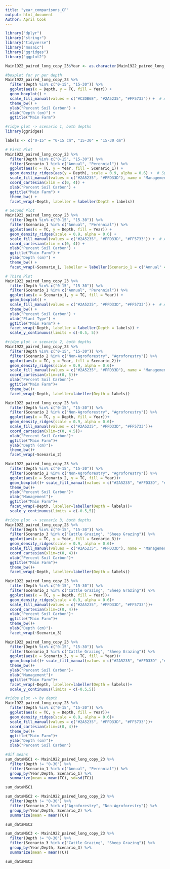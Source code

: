 ---
title: "year_comparisons_CF"
output: html_document
Author: April Cook
---
```{r}
library("dplyr")
library("stringr")
library("tidyverse")
library("mosaic")
library("ggridges")
library("ggplot2")

Main1922_paired_long_copy_23$Year <- as.character(Main1922_paired_long_copy_23$Year)
```

```{r}
#boxplot for yr per depth
Main1922_paired_long_copy_23 %>%
  filter(Depth %in% c("0-15", "15-30")) %>%
  ggplot(aes(x = Depth, y = TC, fill = Year)) +
  geom_boxplot() + 
  scale_fill_manual(values = c("#C3DB6E", "#2A5235", "#FF5733")) +  # Add a third color
  theme_bw() +
  ylab("Percent Soil Carbon") +
  xlab("Depth (cm)") +
  ggtitle("Main Farm")
```
 
```{r} 
#ridge plot -> scenario 1, both depths
library(ggridges)

labels <- c("0-15" = "0-15 cm", "15-30" = "15-30 cm")

# First Plot
Main1922_paired_long_copy_23 %>%
  filter(Depth %in% c("0-15", "15-30")) %>%
  filter(Scenario_1 %in% c("Annual", "Perennial")) %>%
  ggplot(aes(x = TC, y = Year, fill = Scenario_1)) +
  geom_density_ridges(aes(y = Depth), scale = 0.9, alpha = 0.6) +  # Specify y aesthetic
  scale_fill_manual(values = c("#2A5235", "#FFD33D"), name = "Management") +
  coord_cartesian(xlim = c(0, 4)) +
  xlab("Percent Soil Carbon") +
  ggtitle("Main Farm") +
  theme_bw() +
  facet_wrap(~Depth, labeller = labeller(Depth = labels))

# Second Plot
Main1922_paired_long_copy_23 %>%
  filter(Depth %in% c("0-15", "15-30")) %>%
  filter(Scenario_1 %in% c("Annual", "Perennial")) %>%
  ggplot(aes(x = TC, y = Depth, fill = Year)) +
  geom_density_ridges(scale = 0.9, alpha = 0.6) +
  scale_fill_manual(values = c("#2A5235", "#FFD33D", "#FF5733")) +  # Add a third color
  coord_cartesian(xlim = c(0, 4)) +
  xlab("Percent Soil Carbon") +
  ggtitle("Main Farm") +
  ylab("Depth (cm)") +
  theme_bw() +
  facet_wrap(~Scenario_1, labeller = labeller(Scenario_1 = c("Annual" = "Annual", "Perennial" = "Perennial")))

# Third Plot
Main1922_paired_long_copy_23 %>%
  filter(Depth %in% c("0-15", "15-30")) %>%
  filter(Scenario_1 %in% c("Annual", "Perennial")) %>%
  ggplot(aes(x = Scenario_1, y = TC, fill = Year)) +
  geom_boxplot() +
  scale_fill_manual(values = c("#2A5235", "#FFD33D", "#FF5733")) +  # Add a third color
  theme_bw() +
  ylab("Percent Soil Carbon") +
  xlab("Plant Type") +
  ggtitle("Main Farm") +
  facet_wrap(~Depth, labeller = labeller(Depth = labels)) +
  scale_y_continuous(limits = c(-0.5, 5))

``` 

```{r}
#ridge plot -> scenario 2, both depths
Main1922_paired_long_copy_23 %>%
  filter(Depth %in% c("0-15", "15-30")) %>%
  filter(Scenario_2 %in% c("Non-Agroforestry", "Agroforestry")) %>%
  ggplot(aes(x = TC, y = Year, fill = Scenario_2))+
  geom_density_ridges(scale = 0.9, alpha = 0.6)+
  scale_fill_manual(values = c("#2A5235", "#FFD33D"), name = "Management")+
  coord_cartesian(xlim=c(0, 5))+
  xlab("Percent Soil Carbon")+
  ggtitle("Main Farm")+
  theme_bw()+
  facet_wrap(~Depth, labeller=labeller(Depth = labels))

Main1922_paired_long_copy_23 %>%
  filter(Depth %in% c("0-15", "15-30")) %>%
  filter(Scenario_2 %in% c("Non-Agroforestry", "Agroforestry")) %>%
  ggplot(aes(x = TC, y = Depth, fill = Year))+
  geom_density_ridges(scale = 0.9, alpha = 0.6)+
  scale_fill_manual(values = c("#2A5235", "#FFD33D", "#FF5733"))+
  coord_cartesian(xlim=c(0, 4.5))+
  xlab("Percent Soil Carbon")+
  ggtitle("Main Farm")+
  ylab("Depth (cm)")+
  theme_bw()+
  facet_wrap(~Scenario_2)

Main1922_paired_long_copy_23 %>%
  filter(Depth %in% c("0-15", "15-30")) %>%
  filter(Scenario_2 %in% c("Non-Agroforestry", "Agroforestry")) %>%
  ggplot(aes(x = Scenario_2, y = TC, fill = Year))+
  geom_boxplot()+ scale_fill_manual(values = c("#2A5235", "#FFD33D", "#FF5733"))+
  theme_bw()+
  ylab("Percent Soil Carbon")+
  xlab("Management")+
  ggtitle("Main Farm")+
  facet_wrap(~Depth, labeller=labeller(Depth = labels))+
  scale_y_continuous(limits = c(-0.5,5))
```

```{r}
#ridge plot -> scenario 3, both depths
Main1922_paired_long_copy_23 %>%
  filter(Depth %in% c("0-15", "15-30")) %>%
  filter(Scenario_3 %in% c("Cattle Grazing", "Sheep Grazing")) %>%
  ggplot(aes(x = TC, y = Year, fill = Scenario_3))+
  geom_density_ridges(scale = 0.9, alpha = 0.6)+
  scale_fill_manual(values = c("#2A5235", "#FFD33D"), name = "Management")+
  coord_cartesian(xlim=c(0, 4))+
  xlab("Percent Soil Carbon")+
  ggtitle("Main Farm")+
  theme_bw()+
  facet_wrap(~Depth, labeller=labeller(Depth = labels))

Main1922_paired_long_copy_23 %>%
  filter(Depth %in% c("0-15", "15-30")) %>%
  filter(Scenario_3 %in% c("Cattle Grazing", "Sheep Grazing")) %>%
  ggplot(aes(x = TC, y = Depth, fill = Year))+
  geom_density_ridges(scale = 0.9, alpha = 0.6)+
  scale_fill_manual(values = c("#2A5235", "#FFD33D", "#FF5733"))+
  coord_cartesian(xlim=c(0, 4))+
  xlab("Percent Soil Carbon")+
  ggtitle("Main Farm")+
  theme_bw()+
  ylab("Depth (cm)")+
  facet_wrap(~Scenario_3)

Main1922_paired_long_copy_23 %>%
  filter(Depth %in% c("0-15", "15-30")) %>%
  filter(Scenario_3 %in% c("Cattle Grazing", "Sheep Grazing")) %>%
  ggplot(aes(x = Scenario_3, y = TC, fill = Year))+
  geom_boxplot()+ scale_fill_manual(values = c("#2A5235", "#FFD33D" ,"#FF5733"))+
  theme_bw()+
  ylab("Percent Soil Carbon")+
  xlab("Management")+
  ggtitle("Main Farm")+
  facet_wrap(~Depth, labeller=labeller(Depth = labels))+
  scale_y_continuous(limits = c(-0.5,5))
```

```{r}
#ridge plot -> by depth 
Main1922_paired_long_copy_23 %>%
  filter(Depth %in% c("0-15", "15-30")) %>%
  ggplot(aes(x = TC, y = Depth, fill = Year))+
  geom_density_ridges(scale = 0.9, alpha = 0.6)+
  scale_fill_manual(values = c("#2A5235", "#FFD33D", "#FF5733"))+
  coord_cartesian(xlim=c(0, 4))+
  theme_bw()+
  ggtitle("Main Farm")+ 
  ylab("Depth (cm)")+
  xlab("Percent Soil Carbon")
```

```{r}
#dif means
sum_dataMSC1 <- Main1922_paired_long_copy_23 %>% 
  filter(Depth != "0-30") %>% 
  filter(Scenario_1 %in% c("Annual", "Perennial")) %>%
  group_by(Year,Depth, Scenario_1) %>%  
  summarize(mean = mean(TC), sd=sd(TC))

sum_dataMSC1

sum_dataMSC2 <- Main1922_paired_long_copy_23 %>% 
  filter(Depth != "0-30") %>% 
  filter(Scenario_2 %in% c("Agroforestry", "Non-Agroforestry")) %>%
  group_by(Year,Depth, Scenario_2) %>%  
  summarize(mean = mean(TC)) 

sum_dataMSC2

sum_dataMSC3 <- Main1922_paired_long_copy_23 %>% 
  filter(Depth != "0-30") %>% 
  filter(Scenario_3 %in% c("Cattle Grazing", "Sheep Grazing")) %>%
  group_by(Year,Depth, Scenario_3) %>%  
  summarize(mean = mean(TC)) 

sum_dataMSC3
```

